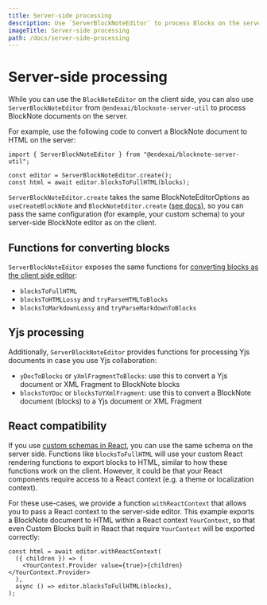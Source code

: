 ```yaml
---
title: Server-side processing
description: Use `ServerBlockNoteEditor` to process Blocks on the server.
imageTitle: Server-side processing
path: /docs/server-side-processing
---
```



# Server-side processing

While you can use the `BlockNoteEditor` on the client side,
you can also use `ServerBlockNoteEditor` from `@endexai/blocknote-server-util` to process BlockNote documents on the server.

For example, use the following code to convert a BlockNote document to HTML on the server:

```tsx
import { ServerBlockNoteEditor } from "@endexai/blocknote-server-util";

const editor = ServerBlockNoteEditor.create();
const html = await editor.blocksToFullHTML(blocks);
```

`ServerBlockNoteEditor.create` takes the same BlockNoteEditorOptions as `useCreateBlockNote` and `BlockNoteEditor.create` ([see docs](/docs/editor-basics/setup)),
so you can pass the same configuration (for example, your custom schema) to your server-side BlockNote editor as on the client.

## Functions for converting blocks

`ServerBlockNoteEditor` exposes the same functions for [converting blocks as the client side editor](/docs/converting-blocks):

- `blocksToFullHTML`
- `blocksToHTMLLossy` and `tryParseHTMLToBlocks`
- `blocksToMarkdownLossy` and `tryParseMarkdownToBlocks`

## Yjs processing

Additionally, `ServerBlockNoteEditor` provides functions for processing Yjs documents in case you use Yjs collaboration:

- `yDocToBlocks` or `yXmlFragmentToBlocks`: use this to convert a Yjs document or XML Fragment to BlockNote blocks
- `blocksToYDoc` or `blocksToYXmlFragment`: use this to convert a BlockNote document (blocks) to a Yjs document or XML Fragment

## React compatibility

If you use [custom schemas in React](/docs/custom-schemas), you can use the same schema on the server side.
Functions like `blocksToFullHTML` will use your custom React rendering functions to export blocks to HTML, similar to how these functions work on the client.
However, it could be that your React components require access to a React context (e.g. a theme or localization context).

For these use-cases, we provide a function `withReactContext` that allows you to pass a React context to the server-side editor.
This example exports a BlockNote document to HTML within a React context `YourContext`, so that even Custom Blocks built in React that require `YourContext` will be exported correctly:

```tsx
const html = await editor.withReactContext(
  ({ children }) => (
    <YourContext.Provider value={true}>{children}</YourContext.Provider>
  ),
  async () => editor.blocksToFullHTML(blocks),
);
```
